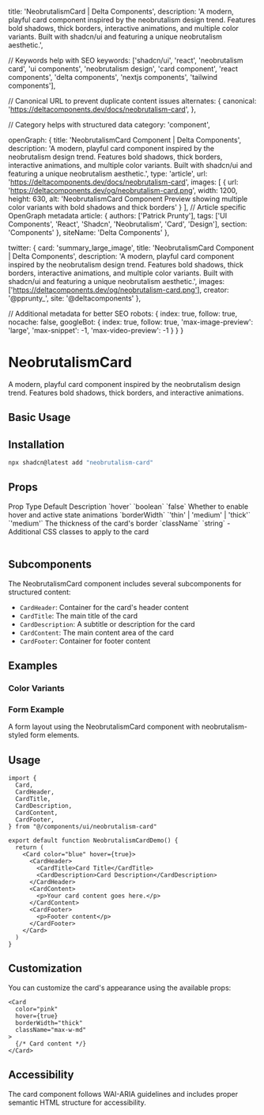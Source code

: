 
  title: 'NeobrutalismCard | Delta Components',
  description: 'A modern, playful card component inspired by the neobrutalism design trend. Features bold shadows, thick borders, interactive animations, and multiple color variants. Built with shadcn/ui and featuring a unique neobrutalism aesthetic.',

  // Keywords help with SEO
  keywords: ['shadcn/ui', 'react', 'neobrutalism card', 'ui components', 'neobrutalism design', 'card component', 'react components', 'delta components', 'nextjs components', 'tailwind components'],

  // Canonical URL to prevent duplicate content issues
  alternates: {
    canonical: 'https://deltacomponents.dev/docs/neobrutalism-card',
  },

  // Category helps with structured data
  category: 'component',

  openGraph: {
    title: 'NeobrutalismCard Component | Delta Components',
    description: 'A modern, playful card component inspired by the neobrutalism design trend. Features bold shadows, thick borders, interactive animations, and multiple color variants. Built with shadcn/ui and featuring a unique neobrutalism aesthetic.',
    type: 'article',
    url: 'https://deltacomponents.dev/docs/neobrutalism-card',
    images: [
      {
        url: 'https://deltacomponents.dev/og/neobrutalism-card.png',
        width: 1200,
        height: 630,
        alt: 'NeobrutalismCard Component Preview showing multiple color variants with bold shadows and thick borders'
      }
    ],
    // Article specific OpenGraph metadata
    article: {
      authors: ['Patrick Prunty'],
      tags: ['UI Components', 'React', 'Shadcn', 'Neobrutalism', 'Card', 'Design'],
      section: 'Components'
    },
    siteName: 'Delta Components'
  },

  twitter: {
    card: 'summary_large_image',
    title: 'NeobrutalismCard Component | Delta Components',
    description: 'A modern, playful card component inspired by the neobrutalism design trend. Features bold shadows, thick borders, interactive animations, and multiple color variants. Built with shadcn/ui and featuring a unique neobrutalism aesthetic.',
    images: ['https://deltacomponents.dev/og/neobrutalism-card.png'],
    creator: '@pprunty_',
    site: '@deltacomponents'
  },

  // Additional metadata for better SEO
  robots: {
    index: true,
    follow: true,
    nocache: false,
    googleBot: {
      index: true,
      follow: true,
      'max-image-preview': 'large',
      'max-snippet': -1,
      'max-video-preview': -1
    }
  }
}

# NeobrutalismCard

A modern, playful card component inspired by the neobrutalism design trend. Features bold shadows, thick borders, and interactive animations.

## Basic Usage

<ComponentTabs name="neobrutalism-card-basic" />

## Installation

```bash
npx shadcn@latest add "neobrutalism-card"
```

## Props

<Table>
  <TableHeader>
    <TableRow>
      <TableHead>Prop</TableHead>
      <TableHead>Type</TableHead>
      <TableHead>Default</TableHead>
      <TableHead>Description</TableHead>
    </TableRow>
  </TableHeader>
  <TableBody>
    <TableRow>
      <TableCell>`hover`</TableCell>
      <TableCell>`boolean`</TableCell>
      <TableCell>`false`</TableCell>
      <TableCell>Whether to enable hover and active state animations</TableCell>
    </TableRow>
    <TableRow>
      <TableCell>`borderWidth`</TableCell>
      <TableCell>`'thin' | 'medium' | 'thick'`</TableCell>
      <TableCell>`'medium'`</TableCell>
      <TableCell>The thickness of the card's border</TableCell>
    </TableRow>
    <TableRow>
      <TableCell>`className`</TableCell>
      <TableCell>`string`</TableCell>
      <TableCell>-</TableCell>
      <TableCell>Additional CSS classes to apply to the card</TableCell>
    </TableRow>
  </TableBody>
</Table>

## Subcomponents

The NeobrutalismCard component includes several subcomponents for structured content:

- `CardHeader`: Container for the card's header content
- `CardTitle`: The main title of the card
- `CardDescription`: A subtitle or description for the card
- `CardContent`: The main content area of the card
- `CardFooter`: Container for footer content

## Examples

### Color Variants

<ComponentTabs name="neobrutalism-card-color-variants" />

### Form Example

A form layout using the NeobrutalismCard component with neobrutalism-styled form elements.

<ComponentTabs name="neobrutalism-card-form" />

## Usage

```tsx
import {
  Card,
  CardHeader,
  CardTitle,
  CardDescription,
  CardContent,
  CardFooter,
} from "@/components/ui/neobrutalism-card"

export default function NeobrutalismCardDemo() {
  return (
    <Card color="blue" hover={true}>
      <CardHeader>
        <CardTitle>Card Title</CardTitle>
        <CardDescription>Card Description</CardDescription>
      </CardHeader>
      <CardContent>
        <p>Your card content goes here.</p>
      </CardContent>
      <CardFooter>
        <p>Footer content</p>
      </CardFooter>
    </Card>
  )
}
```

## Customization

You can customize the card's appearance using the available props:

```tsx
<Card 
  color="pink" 
  hover={true} 
  borderWidth="thick"
  className="max-w-md"
>
  {/* Card content */}
</Card>
```

## Accessibility

The card component follows WAI-ARIA guidelines and includes proper semantic HTML structure for accessibility.
